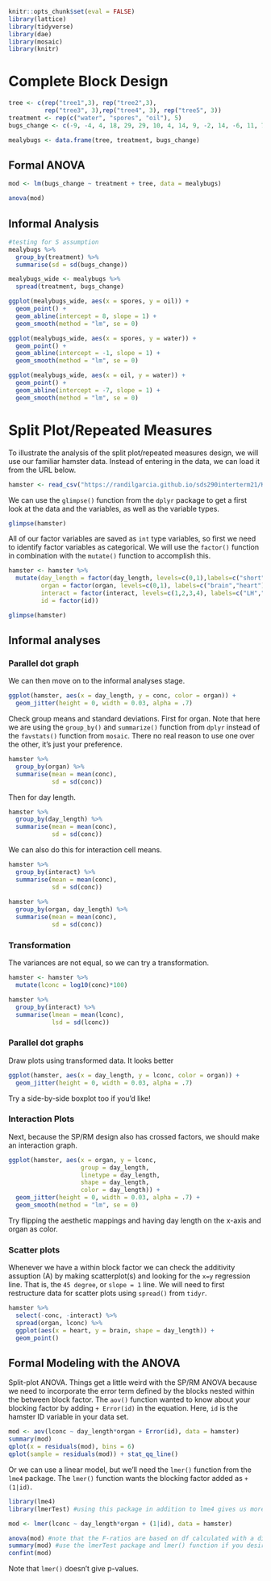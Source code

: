 ```r
knitr::opts_chunk$set(eval = FALSE)
library(lattice)
library(tidyverse)
library(dae)
library(mosaic)
library(knitr)
```

# Complete Block Design

```r
tree <- c(rep("tree1",3), rep("tree2",3), 
          rep("tree3", 3),rep("tree4", 3), rep("tree5", 3))
treatment <- rep(c("water", "spores", "oil"), 5)
bugs_change <- c(-9, -4, 4, 18, 29, 29, 10, 4, 14, 9, -2, 14, -6, 11, 7)

mealybugs <- data.frame(tree, treatment, bugs_change)
```

## Formal ANOVA

```r
mod <- lm(bugs_change ~ treatment + tree, data = mealybugs)

anova(mod)
```

## Informal Analysis

```r
#testing for S assumption
mealybugs %>%
  group_by(treatment) %>%
  summarise(sd = sd(bugs_change))
```

```r
mealybugs_wide <- mealybugs %>%
  spread(treatment, bugs_change)

ggplot(mealybugs_wide, aes(x = spores, y = oil)) +
  geom_point() +
  geom_abline(intercept = 8, slope = 1) +
  geom_smooth(method = "lm", se = 0)
```

```r
ggplot(mealybugs_wide, aes(x = spores, y = water)) +
  geom_point() +
  geom_abline(intercept = -1, slope = 1) +
  geom_smooth(method = "lm", se = 0)
```

```r
ggplot(mealybugs_wide, aes(x = oil, y = water)) +
  geom_point() +
  geom_abline(intercept = -7, slope = 1) +
  geom_smooth(method = "lm", se = 0)
```

# Split Plot/Repeated Measures

To illustrate the analysis of the split plot/repeated measures design, we will use our familiar hamster data. Instead of entering in the data, we can load it from the URL below.

```r
hamster <- read_csv("https://randilgarcia.github.io/sds290interterm21/KellysHamsters.csv")
```

We can use the `glimpse()` function from the `dplyr` package to get a first look at the data and the variables, as well as the variable types.

```r
glimpse(hamster)
```

All of our factor variables are saved as `int` type variables, so first we need to identify factor variables as categorical. We will use the `factor()` function in combination with the `mutate()` function to accomplish this.

```r
hamster <- hamster %>%
  mutate(day_length = factor(day_length, levels=c(0,1),labels=c("short","long")),
         organ = factor(organ, levels=c(0,1), labels=c("brain","heart")),
         interact = factor(interact, levels=c(1,2,3,4), labels=c("LH","SH","LB","SB")),
         id = factor(id)) 

glimpse(hamster)
```

## Informal analyses

### Parallel dot graph

We can then move on to the informal analyses stage.

```r
ggplot(hamster, aes(x = day_length, y = conc, color = organ)) +
  geom_jitter(height = 0, width = 0.03, alpha = .7)
```

Check group means and standard deviations. First for organ. Note that here we are using the `group_by()` and `summarize()` function from `dplyr` instead of the `favstats()` function from `mosaic`. There no real reason to use one over the other, it's just your preference.

```r
hamster %>%
  group_by(organ) %>%
  summarise(mean = mean(conc),
            sd = sd(conc))
```

Then for day length.

```r
hamster %>%
  group_by(day_length) %>%
  summarise(mean = mean(conc),
            sd = sd(conc))
```

We can also do this for interaction cell means.

```r
hamster %>%
  group_by(interact) %>%
  summarise(mean = mean(conc),
            sd = sd(conc))
  
hamster %>%
  group_by(organ, day_length) %>%
  summarise(mean = mean(conc),
            sd = sd(conc))
```

### Transformation

The variances are not equal, so we can try a transformation.

```r
hamster <- hamster %>%
  mutate(lconc = log10(conc)*100) 

hamster %>%
  group_by(interact) %>%
  summarise(lmean = mean(lconc),
            lsd = sd(lconc))
```

### Parallel dot graphs

Draw plots using transformed data. It looks better

```r
ggplot(hamster, aes(x = day_length, y = lconc, color = organ)) +
  geom_jitter(height = 0, width = 0.03, alpha = .7)
```

Try a side-by-side boxplot too if you'd like!

### Interaction Plots

Next, because the SP/RM design also has crossed factors, we should make an interaction graph.

```r
ggplot(hamster, aes(x = organ, y = lconc, 
                    group = day_length, 
                    linetype = day_length, 
                    shape = day_length,
                    color = day_length)) +
  geom_jitter(height = 0, width = 0.03, alpha = .7) +
  geom_smooth(method = "lm", se = 0)
```

Try flipping the aesthetic mappings and having day length on the x-axis and organ as color.

### Scatter plots

Whenever we have a within block factor we can check the additivity assuption (A) by making scatterplot(s) and looking for the `x=y` regression line. That is, the `45 degree`, or `slope = 1` line. We will need to first restructure data for scatter plots using `spread()` from `tidyr`.

```r
hamster %>%
  select(-conc, -interact) %>%
  spread(organ, lconc) %>%
  ggplot(aes(x = heart, y = brain, shape = day_length)) +
  geom_point() 
```

## Formal Modeling with the ANOVA

Split-plot ANOVA. Things get a little weird with the SP/RM ANOVA because we need to incorporate the error term defined by the blocks nested within the between block factor. The `aov()` function wanted to know about your blocking factor by adding `+ Error(id)` in the equation. Here, `id` is the hamster ID variable in your data set.

```r
mod <- aov(lconc ~ day_length*organ + Error(id), data = hamster)
summary(mod)
qplot(x = residuals(mod), bins = 6)
qplot(sample = residuals(mod)) + stat_qq_line()
```

Or we can use a linear model, but we'll need the `lmer()` function from the `lme4` package. The `lmer()` function wants the blocking factor added as `+ (1|id)`.

```r
library(lme4)
library(lmerTest) #using this package in addition to lme4 gives us more information in the ANOVA table

mod <- lmer(lconc ~ day_length*organ + (1|id), data = hamster)

anova(mod) #note that the F-ratios are based on df calculated with a different method (Satterthwaite) than we've been learning in class. Please use the aov() function for the ANOVA table
summary(mod) #use the lmerTest package and lmer() function if you desire test of differences between specific conditions. Note that the df are calculated with Satterthwaite
confint(mod)
```

Note that `lmer()` doesn't give p-values.
